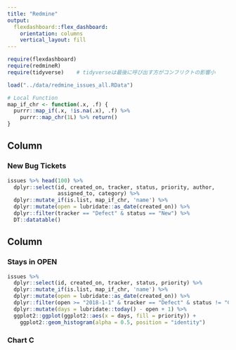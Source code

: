 ---
title: "Redmine"
output: 
  flexdashboard::flex_dashboard:
    orientation: columns
    vertical_layout: fill
---

```{r setup, include=FALSE}
require(flexdashboard)
require(redmineR)
require(tidyverse)    # tidyverseは最後に呼び出す方がコンフリクトの影響小

load("../data/redmine_issues_all.RData")

# Local Function
map_if_chr <- function(.x, .f) {
  purrr::map_if(.x, !is.na(.x), .f) %>% 
    purrr::map_chr(1L) %>% return()
}
```

Column {data-width=650}
-----------------------------------------------------------------------

### **New** Bug Tickets

```{r, echo=FALSE}
issues %>% head(100) %>% 
  dplyr::select(id, created_on, tracker, status, priority, author, 
                assigned_to, category) %>% 
  dplyr::mutate_if(is.list, map_if_chr, 'name') %>% 
  dplyr::mutate(open = lubridate::as_date(created_on)) %>% 
  dplyr::filter(tracker == "Defect" & status == "New") %>% 
  DT::datatable()
```

Column {data-width=350}
-----------------------------------------------------------------------

### Stays in **OPEN**

```{r, message = FALSE, warning=FALSE}
issues %>% 
  dplyr::select(id, created_on, tracker, status, priority) %>% 
  dplyr::mutate_if(is.list, map_if_chr, 'name') %>% 
  dplyr::mutate(open = lubridate::as_date(created_on)) %>% 
  dplyr::filter(open >= "2018-1-1" & tracker == "Defect" & status != "Closed") %>% 
  dplyr::mutate(days = lubridate::today() - open + 1) %>% 
  ggplot2::ggplot(ggplot2::aes(x = days, fill = priority)) + 
    ggplot2::geom_histogram(alpha = 0.5, position = "identity")
```

### Chart C

```{r}

```


